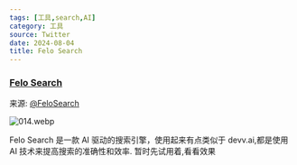 ```yaml
---
tags: [工具,search,AI]
category: 工具
source: Twitter
date: 2024-08-04
title: Felo Search
---
```


### [Felo Search](https://felo.ai/zh-Hans/search)

来源: [@FeloSearch](https://x.com/FeloSearch/status/1819638488469520626)

![014.webp](https://img.mengpeng.tech/i/2024/11/24/6742f9b7b5f78.webp)

Felo Search 是一款 AI 驱动的搜索引擎，使用起来有点类似于 devv.ai,都是使用 AI 技术来提高搜索的准确性和效率.
暂时先试用着,看看效果
